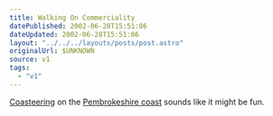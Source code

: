 ```yaml
---
title: Walking On Commerciality
datePublished: 2002-06-28T15:51:06
dateUpdated: 2002-06-28T15:51:06
layout: "../../../layouts/posts/post.astro"
originalUrl: $UNKNOWN
source: v1
tags:
  - "v1"
---
```


[Coasteering][1] on the [Pembrokeshire coast][2] sounds like it might be fun.

[1]: http://www.tyf.com/ "The TYF Group's Coasteering holidays"
[2]: http://www.pembrokeshirecoast.org.uk/ "The Pembrokeshire Coast National Park Authority"
